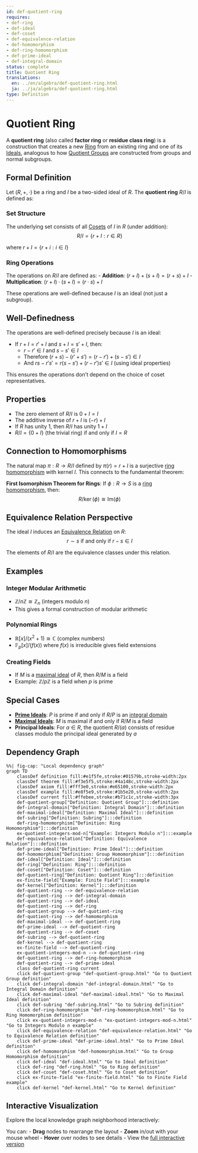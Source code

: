 ```yaml
---
id: def-quotient-ring
requires:
- def-ring
- def-ideal
- def-coset
- def-equivalence-relation
- def-homomorphism
- def-ring-homomorphism
- def-prime-ideal
- def-integral-domain
status: complete
title: Quotient Ring
translations:
  en: ../en/algebra/def-quotient-ring.html
  ja: ../ja/algebra/def-quotient-ring.html
type: Definition
---
```


# Quotient Ring {#def-quotient-ring}

A **quotient ring** (also called **factor ring** or **residue class ring**) is a construction that creates a new [Ring](def-ring.qmd) from an existing ring and one of its [Ideals](def-ideal.qmd), analogous to how [Quotient Groups](def-quotient-group.qmd) are constructed from groups and normal subgroups.

## Formal Definition

Let $(R, +, \cdot)$ be a ring and $I$ be a two-sided ideal of $R$. The **quotient ring** $R/I$ is defined as:

### Set Structure

The underlying set consists of all [Cosets](def-coset.qmd) of $I$ in $R$ (under addition):
$$R/I = \{r + I : r \in R\}$$

where $r + I = \{r + i : i \in I\}$

### Ring Operations

The operations on $R/I$ are defined as:
- **Addition**: $(r + I) + (s + I) = (r + s) + I$
- **Multiplication**: $(r + I) \cdot (s + I) = (r \cdot s) + I$

These operations are well-defined because $I$ is an ideal (not just a subgroup).

## Well-Definedness

The operations are well-defined precisely because $I$ is an ideal:

- If $r + I = r' + I$ and $s + I = s' + I$, then:
  - $r - r' \in I$ and $s - s' \in I$
  - Therefore $(r + s) - (r' + s') = (r - r') + (s - s') \in I$
  - And $rs - r's' = r(s - s') + (r - r')s' \in I$ (using ideal properties)

This ensures the operations don't depend on the choice of coset representatives.

## Properties

- The zero element of $R/I$ is $0 + I = I$
- The additive inverse of $r + I$ is $(-r) + I$
- If $R$ has unity $1$, then $R/I$ has unity $1 + I$
- $R/I = \{0 + I\}$ (the trivial ring) if and only if $I = R$

## Connection to Homomorphisms

The natural map $\pi: R \to R/I$ defined by $\pi(r) = r + I$ is a surjective [ring homomorphism](def-ring-homomorphism.qmd) with kernel $I$. This connects to the fundamental theorem:

**First Isomorphism Theorem for Rings**: If $\phi: R \to S$ is a [ring homomorphism](def-ring-homomorphism.qmd), then:
$$R/\ker(\phi) \cong \text{Im}(\phi)$$

## Equivalence Relation Perspective

The ideal $I$ induces an [Equivalence Relation](../logic-set-theory/def-equivalence-relation.qmd) on $R$:
$$r \sim s \text{ if and only if } r - s \in I$$

The elements of $R/I$ are the equivalence classes under this relation.

## Examples

### Integer Modular Arithmetic
- $\mathbb{Z}/n\mathbb{Z} \cong \mathbb{Z}_n$ (integers modulo $n$)
- This gives a formal construction of modular arithmetic

### Polynomial Rings
- $\mathbb{R}[x]/(x^2 + 1) \cong \mathbb{C}$ (complex numbers)
- $\mathbb{F}_p[x]/(f(x))$ where $f(x)$ is irreducible gives field extensions

### Creating Fields
- If $M$ is a [maximal ideal](def-maximal-ideal.qmd) of $R$, then $R/M$ is a field
- Example: $\mathbb{Z}/p\mathbb{Z}$ is a field when $p$ is prime

## Special Cases

- **[Prime Ideals](def-prime-ideal.qmd)**: $P$ is prime if and only if $R/P$ is an [integral domain](def-integral-domain.qmd)
- **[Maximal Ideals](def-maximal-ideal.qmd)**: $M$ is maximal if and only if $R/M$ is a field
- **Principal Ideals**: For $a \in R$, the quotient $R/(a)$ consists of residue classes modulo the principal ideal generated by $a$

## Dependency Graph

```mermaid
%%| fig-cap: "Local dependency graph"
graph TD
    classDef definition fill:#e1f5fe,stroke:#01579b,stroke-width:2px
    classDef theorem fill:#f3e5f5,stroke:#4a148c,stroke-width:2px
    classDef axiom fill:#fff3e0,stroke:#e65100,stroke-width:2px
    classDef example fill:#e8f5e9,stroke:#1b5e20,stroke-width:2px
    classDef current fill:#ffebee,stroke:#b71c1c,stroke-width:3px
    def-quotient-group["Definition: Quotient Group"]:::definition
    def-integral-domain["Definition: Integral Domain"]:::definition
    def-maximal-ideal["Definition: Maximal Ideal"]:::definition
    def-subring["Definition: Subring"]:::definition
    def-ring-homomorphism["Definition: Ring Homomorphism"]:::definition
    ex-quotient-integers-mod-n["Example: Integers Modulo n"]:::example
    def-equivalence-relation["Definition: Equivalence Relation"]:::definition
    def-prime-ideal["Definition: Prime Ideal"]:::definition
    def-homomorphism["Definition: Group Homomorphism"]:::definition
    def-ideal["Definition: Ideal"]:::definition
    def-ring["Definition: Ring"]:::definition
    def-coset["Definition: Coset"]:::definition
    def-quotient-ring["Definition: Quotient Ring"]:::definition
    ex-finite-field["Example: Finite Field"]:::example
    def-kernel["Definition: Kernel"]:::definition
    def-quotient-ring --> def-equivalence-relation
    def-quotient-ring --> def-integral-domain
    def-quotient-ring --> def-ideal
    def-quotient-ring --> def-ring
    def-quotient-group --> def-quotient-ring
    def-quotient-ring --> def-homomorphism
    def-maximal-ideal --> def-quotient-ring
    def-prime-ideal --> def-quotient-ring
    def-quotient-ring --> def-coset
    def-subring --> def-quotient-ring
    def-kernel --> def-quotient-ring
    ex-finite-field --> def-quotient-ring
    ex-quotient-integers-mod-n --> def-quotient-ring
    def-quotient-ring --> def-ring-homomorphism
    def-quotient-ring --> def-prime-ideal
    class def-quotient-ring current
    click def-quotient-group "def-quotient-group.html" "Go to Quotient Group definition"
    click def-integral-domain "def-integral-domain.html" "Go to Integral Domain definition"
    click def-maximal-ideal "def-maximal-ideal.html" "Go to Maximal Ideal definition"
    click def-subring "def-subring.html" "Go to Subring definition"
    click def-ring-homomorphism "def-ring-homomorphism.html" "Go to Ring Homomorphism definition"
    click ex-quotient-integers-mod-n "ex-quotient-integers-mod-n.html" "Go to Integers Modulo n example"
    click def-equivalence-relation "def-equivalence-relation.html" "Go to Equivalence Relation definition"
    click def-prime-ideal "def-prime-ideal.html" "Go to Prime Ideal definition"
    click def-homomorphism "def-homomorphism.html" "Go to Group Homomorphism definition"
    click def-ideal "def-ideal.html" "Go to Ideal definition"
    click def-ring "def-ring.html" "Go to Ring definition"
    click def-coset "def-coset.html" "Go to Coset definition"
    click ex-finite-field "ex-finite-field.html" "Go to Finite Field example"
    click def-kernel "def-kernel.html" "Go to Kernel definition"
```

## Interactive Visualization

Explore the local knowledge graph neighborhood interactively:

::: {.graph-viz data-id="def-quotient-ring" data-width="700" data-height="500"}
:::

You can:
- **Drag** nodes to rearrange the layout
- **Zoom** in/out with your mouse wheel
- **Hover** over nodes to see details
- View the [full interactive version](../../output/interactive/en/def-quotient-ring.html){target="_blank"}
